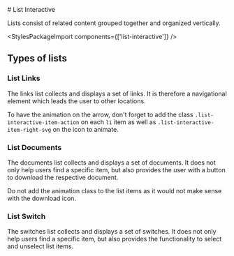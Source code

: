 
<Meta of={ListGroup} />

<div className="docs-title">
  # List Interactive

  <link-design of={JSON.stringify(ListGroup)}></link-design>
</div>

<div className="lead">
  Lists consist of related content grouped together and organized vertically.
</div>

<Canvas sourceState="shown" of={ListGroup.Default} />
<div className="hide-col-default">
  <Controls of={ListGroup.Default} />
</div>

<StylesPackageImport components={['list-interactive']} />

## Types of lists

### List Links

The links list collects and displays a set of links. It is therefore a navigational element which leads the user to other locations.

To have the animation on the arrow, don't forget to add the class `.list-interactive-item-action` on each `li` item as well as `.list-interactive-item-right-svg` on the icon to animate.

<Canvas of={ListGroup.ListLinks} />

### List Documents

The documents list collects and displays a set of documents. It does not only help users find a specific item, but also provides the user with a button to download the respective document.

Do not add the animation class to the list items as it would not make sense with the download icon.

<Canvas of={ListGroup.ListDocuments} />

### List Switch

The switches list collects and displays a set of switches. It does not only help users find a specific item, but also provides the functionality to select and unselect list items.

<Canvas of={ListGroup.ListSwitch} />
